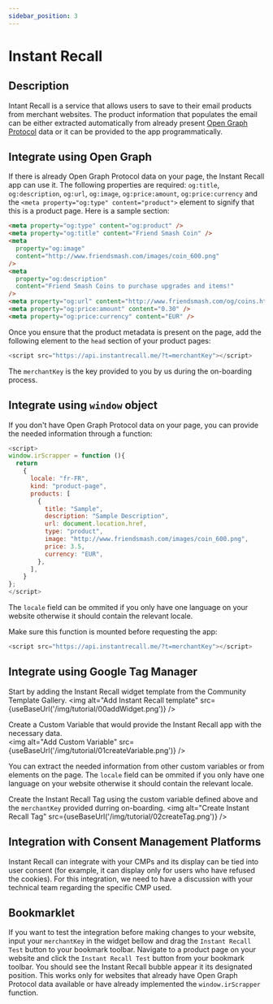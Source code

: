 ```yaml
---
sidebar_position: 3
---
```


# Instant Recall

## Description

Intant Recall is a service that allows users to save to their email products from merchant websites. The product information that populates the email can be either extracted automatically from already present [Open Graph Protocol](https://en.wikipedia.org/wiki/Facebook_Platform#Open_Graph_protocol) data or it can be provided to the app programmatically.  

## Integrate using Open Graph

If there is already Open Graph Protocol data on your page, the Instant Recall app can use it. The following properties are required: `og:title`, `og:description`, `og:url`, `og:image`, `og:price:amount`, `og:price:currency` and the `<meta property="og:type" content="product">` element to signify that this is a product page. Here is a sample section:

```html
<meta property="og:type" content="og:product" />
<meta property="og:title" content="Friend Smash Coin" />
<meta
  property="og:image"
  content="http://www.friendsmash.com/images/coin_600.png"
/>
<meta
  property="og:description"
  content="Friend Smash Coins to purchase upgrades and items!"
/>
<meta property="og:url" content="http://www.friendsmash.com/og/coins.html" />
<meta property="og:price:amount" content="0.30" />
<meta property="og:price:currency" content="EUR" />
```

Once you ensure that the product metadata is present on the page, add the following element to the `head` section of your product pages:

```javascript
<script src="https://api.instantrecall.me/?t=merchantKey"></script>
```

The `merchantKey` is the key provided to you by us during the on-boarding process.


## Integrate using `window` object

If you don't have Open Graph Protocol data on your page, you can provide the needed information through a function:

```javascript
<script>
window.irScrapper = function (){
  return 
    { 
      locale: "fr-FR",
      kind: "product-page",      
      products: [
        {
          title: "Sample",
          description: "Sample Description",
          url: document.location.href,
          type: "product",
          image: "http://www.friendsmash.com/images/coin_600.png",
          price: 3.5,
          currency: "EUR",
        },
      ],
    }
};
</script>
```
The `locale` field can be ommited if you only have one language on your website otherwise it should contain the relevant locale. 

Make sure this function is mounted before requesting the app:

```javascript
<script src="https://api.instantrecall.me/?t=merchantKey"></script>
```

## Integrate using Google Tag Manager

Start by adding the Instant Recall widget template from the Community Template Gallery. 
<img alt="Add Instant Recall template" src={useBaseUrl('/img/tutorial/00addWidget.png')} />

Create a Custom Variable that would provide the Instant Recall app with the necessary data.  
<img alt="Add Custom Variable" src={useBaseUrl('/img/tutorial/01createVariable.png')} />

You can extract the needed information from other custom variables or from elements on the page. 
The `locale` field can be ommited if you only have one language on your website otherwise it should contain the relevant locale. 

Create the Instant Recall Tag using the custom variable defined above and the `merchantKey` provided durring on-boarding. 
<img alt="Create Instant Recall Tag" src={useBaseUrl('/img/tutorial/02createTag.png')} />

## Integration with Consent Management Platforms

Instant Recall can integrate with your CMPs and its display can be tied into user consent (for example, it can display only for users who have refused the cookies). For this integration, we need to have a discussion with your technical team regarding the specific CMP used. 

## Bookmarklet

If you want to test the integration before making changes to your website, input your `merchantKey` in the widget bellow and drag the `Instant Recall Test` button to your bookmark toolbar. Navigate to a product page on your website and click the `Instant Recall Test` button from your bookmark toolbar. You should see the Instant Recall bubble appear it its designated position. This works only for websites that already have Open Graph Protocol data available or have already implemented the `window.irScrapper` function. 


<Bookmarklet></Bookmarklet>
